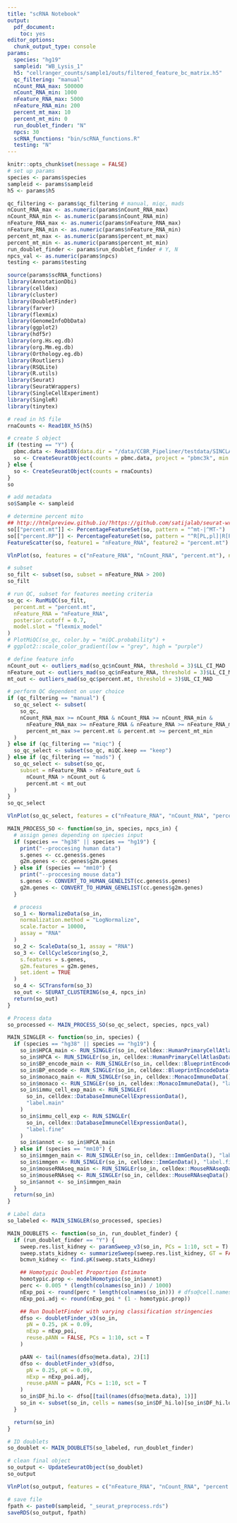 ```yaml
---
title: "scRNA Notebook"
output:
  pdf_document:
    toc: yes
editor_options:
  chunk_output_type: console
params:
  species: "hg19"
  sampleid: "WB_Lysis_1"
  h5: "cellranger_counts/sample1/outs/filtered_feature_bc_matrix.h5"
  qc_filtering: "manual"
  nCount_RNA_max: 500000
  nCount_RNA_min: 1000
  nFeature_RNA_max: 5000
  nFeature_RNA_min: 200
  percent_mt_max: 10
  percent_mt_min: 0
  run_doublet_finder: "N"
  npcs: 30
  scRNA_functions: "bin/scRNA_functions.R"
  testing: "N"
---
```


```r
knitr::opts_chunk$set(message = FALSE)
# set up params
species <- params$species
sampleid <- params$sampleid
h5 <- params$h5

qc_filtering <- params$qc_filtering # manual, miqc, mads
nCount_RNA_max <- as.numeric(params$nCount_RNA_max)
nCount_RNA_min <- as.numeric(params$nCount_RNA_min)
nFeature_RNA_max <- as.numeric(params$nFeature_RNA_max)
nFeature_RNA_min <- as.numeric(params$nFeature_RNA_min)
percent_mt_max <- as.numeric(params$percent_mt_max)
percent_mt_min <- as.numeric(params$percent_mt_min)
run_doublet_finder <- params$run_doublet_finder # Y, N
npcs_val <- as.numeric(params$npcs)
testing <- params$testing

source(params$scRNA_functions)
library(AnnotationDbi)
library(celldex)
library(cluster)
library(DoubletFinder)
library(farver)
library(flexmix)
library(GenomeInfoDbData)
library(ggplot2)
library(hdf5r)
library(org.Hs.eg.db)
library(org.Mm.eg.db)
library(Orthology.eg.db)
library(Routliers)
library(RSQLite)
library(R.utils)
library(Seurat)
library(SeuratWrappers)
library(SingleCellExperiment)
library(SingleR)
library(tinytex)
```

```r
# read in h5 file
rnaCounts <- Read10X_h5(h5)

# create S object
if (testing == "Y") {
  pbmc.data <- Read10X(data.dir = "/data/CCBR_Pipeliner/testdata/SINCLAIR/data_storage/10xFQ/filtered_gene_bc_matrices/hg19/")
  so <- CreateSeuratObject(counts = pbmc.data, project = "pbmc3k", min.cells = 3, min.features = 200)
} else {
  so <- CreateSeuratObject(counts = rnaCounts)
}
so

# add metadata
so$Sample <- sampleid

# determine percent mito
## http://htmlpreview.github.io/?https://github.com/satijalab/seurat-wrappers/blob/master/docs/miQC.html
so[["percent.mt"]] <- PercentageFeatureSet(so, pattern = "^mt-|^MT-")
so[["percent.RP"]] <- PercentageFeatureSet(so, pattern = "^R[PL,pl]|R[PS,ps]")
FeatureScatter(so, feature1 = "nFeature_RNA", feature2 = "percent.mt")

VlnPlot(so, features = c("nFeature_RNA", "nCount_RNA", "percent.mt"), ncol = 3)
```

```r
# subset
so_filt <- subset(so, subset = nFeature_RNA > 200)
so_filt

# run QC, subset for features meeting criteria
so_qc <- RunMiQC(so_filt,
  percent.mt = "percent.mt",
  nFeature_RNA = "nFeature_RNA",
  posterior.cutoff = 0.7,
  model.slot = "flexmix_model"
)
# PlotMiQC(so_qc, color.by = "miQC.probability") +
# ggplot2::scale_color_gradient(low = "grey", high = "purple")
```

```r
# define feature info
nCount_out <- outliers_mad(so_qc$nCount_RNA, threshold = 3)$LL_CI_MAD
nFeature_out <- outliers_mad(so_qc$nFeature_RNA, threshold = 3)$LL_CI_MAD
mt_out <- outliers_mad(so_qc$percent.mt, threshold = 3)$UL_CI_MAD

# perform QC dependent on user choice
if (qc_filtering == "manual") {
  so_qc_select <- subset(
    so_qc,
    nCount_RNA_max >= nCount_RNA & nCount_RNA >= nCount_RNA_min &
      nFeature_RNA_max >= nFeature_RNA & nFeature_RNA >= nFeature_RNA_min &
      percent_mt_max >= percent.mt & percent.mt >= percent_mt_min
  )
} else if (qc_filtering == "miqc") {
  so_qc_select <- subset(so_qc, miQC.keep == "keep")
} else if (qc_filtering == "mads") {
  so_qc_select <- subset(so_qc,
    subset = nFeature_RNA > nFeature_out &
      nCount_RNA > nCount_out &
      percent.mt < mt_out
  )
}
so_qc_select

VlnPlot(so_qc_select, features = c("nFeature_RNA", "nCount_RNA", "percent.mt"), ncol = 3)
```

```r
MAIN_PROCESS_SO <- function(so_in, species, npcs_in) {
  # assign genes depending on species input
  if (species == "hg38" || species == "hg19") {
    print("--proccesing human data")
    s.genes <- cc.genes$s.genes
    g2m.genes <- cc.genes$g2m.genes
  } else if (species == "mm10") {
    print("--proccesing mouse data")
    s.genes <- CONVERT_TO_HUMAN_GENELIST(cc.genes$s.genes)
    g2m.genes <- CONVERT_TO_HUMAN_GENELIST(cc.genes$g2m.genes)
  }

  # process
  so_1 <- NormalizeData(so_in,
    normalization.method = "LogNormalize",
    scale.factor = 10000,
    assay = "RNA"
  )
  so_2 <- ScaleData(so_1, assay = "RNA")
  so_3 <- CellCycleScoring(so_2,
    s.features = s.genes,
    g2m.features = g2m.genes,
    set.ident = TRUE
  )
  so_4 <- SCTransform(so_3)
  so_out <- SEURAT_CLUSTERING(so_4, npcs_in)
  return(so_out)
}

# Process data
so_processed <- MAIN_PROCESS_SO(so_qc_select, species, npcs_val)
```

```r
MAIN_SINGLER <- function(so_in, species) {
  if (species == "hg38" || species == "hg19") {
    so_in$HPCA_main <- RUN_SINGLEr(so_in, celldex::HumanPrimaryCellAtlasData(), "label.main")
    so_in$HPCA <- RUN_SINGLEr(so_in, celldex::HumanPrimaryCellAtlasData(), "label.fine")
    so_in$BP_encode_main <- RUN_SINGLEr(so_in, celldex::BlueprintEncodeData(), "label.main")
    so_in$BP_encode <- RUN_SINGLEr(so_in, celldex::BlueprintEncodeData(), "label.fine")
    so_in$monaco_main <- RUN_SINGLEr(so_in, celldex::MonacoImmuneData(), "label.main")
    so_in$monaco <- RUN_SINGLEr(so_in, celldex::MonacoImmuneData(), "label.fine")
    so_in$immu_cell_exp_main <- RUN_SINGLEr(
      so_in, celldex::DatabaseImmuneCellExpressionData(),
      "label.main"
    )
    so_in$immu_cell_exp <- RUN_SINGLEr(
      so_in, celldex::DatabaseImmuneCellExpressionData(),
      "label.fine"
    )
    so_in$annot <- so_in$HPCA_main
  } else if (species == "mm10") {
    so_in$immgen_main <- RUN_SINGLEr(so_in, celldex::ImmGenData(), "label.main")
    so_in$immgen <- RUN_SINGLEr(so_in, celldex::ImmGenData(), "label.fine")
    so_in$mouseRNAseq_main <- RUN_SINGLEr(so_in, celldex::MouseRNAseqData(), "label.main")
    so_in$mouseRNAseq <- RUN_SINGLEr(so_in, celldex::MouseRNAseqData(), "label.fine")
    so_in$annot <- so_in$immgen_main
  }
  return(so_in)
}

# Label data
so_labeled <- MAIN_SINGLER(so_processed, species)
```
```r
MAIN_DOUBLETS <- function(so_in, run_doublet_finder) {
  if (run_doublet_finder == "Y") {
    sweep.res.list_kidney <- paramSweep_v3(so_in, PCs = 1:10, sct = T)
    sweep.stats_kidney <- summarizeSweep(sweep.res.list_kidney, GT = FALSE)
    bcmvn_kidney <- find.pK(sweep.stats_kidney)

    ## Homotypic Doublet Proportion Estimate
    homotypic.prop <- modelHomotypic(so_in$annot)
    perc <- 0.005 * (length(colnames(so_in)) / 1000)
    nExp_poi <- round(perc * length(colnames(so_in))) # dfso@cell.names
    nExp_poi.adj <- round(nExp_poi * (1 - homotypic.prop))

    ## Run DoubletFinder with varying classification stringencies
    dfso <- doubletFinder_v3(so_in,
      pN = 0.25, pK = 0.09,
      nExp = nExp_poi,
      reuse.pANN = FALSE, PCs = 1:10, sct = T
    )

    pAAN <- tail(names(dfso@meta.data), 2)[1]
    dfso <- doubletFinder_v3(dfso,
      pN = 0.25, pK = 0.09,
      nExp = nExp_poi.adj,
      reuse.pANN = pAAN, PCs = 1:10, sct = T
    )
    so_in$DF_hi.lo <- dfso[[tail(names(dfso@meta.data), 1)]]
    so_in <- subset(so_in, cells = names(so_in$DF_hi.lo)[so_in$DF_hi.lo == "Singlet"])
  }

  return(so_in)
}

# ID doublets
so_doublet <- MAIN_DOUBLETS(so_labeled, run_doublet_finder)
```

```r
# clean final object
so_output <- UpdateSeuratObject(so_doublet)
so_output

VlnPlot(so_output, features = c("nFeature_RNA", "nCount_RNA", "percent.mt"), ncol = 3, group.by = "Sample")

# save file
fpath <- paste0(sampleid, "_seurat_preprocess.rds")
saveRDS(so_output, fpath)
```
